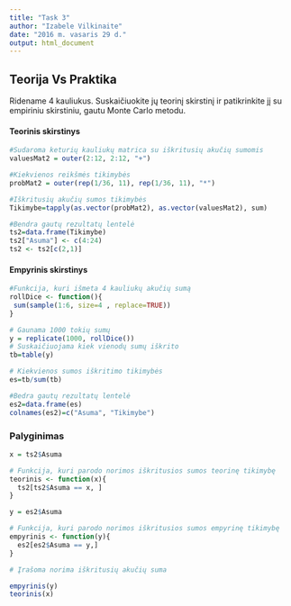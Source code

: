```yaml
---
title: "Task 3"
author: "Izabele Vilkinaite"
date: "2016 m. vasaris 29 d."
output: html_document
---
```


## Teorija Vs Praktika

Ridename 4 kauliukus. Suskaičiuokite jų teorinį skirstinį ir patikrinkite jį su empiriniu skirstiniu, gautu Monte Carlo metodu.

#### Teorinis skirstinys

```r

#Sudaroma keturių kauliukų matrica su iškritusių akučių sumomis
valuesMat2 = outer(2:12, 2:12, "+") 

#Kiekvienos reikšmės tikimybės
probMat2 = outer(rep(1/36, 11), rep(1/36, 11), "*")

#Iškritusių akučių sumos tikimybės
Tikimybe=tapply(as.vector(probMat2), as.vector(valuesMat2), sum)

#Bendra gautų rezultatų lentelė
ts2=data.frame(Tikimybe) 
ts2["Asuma"] <- c(4:24) 
ts2 <- ts2[c(2,1)]

```

#### Empyrinis skirstinys

```r

#Funkcija, kuri išmeta 4 kauliukų akučių sumą 
rollDice <- function(){  
 sum(sample(1:6, size=4 , replace=TRUE)) 
}

# Gaunama 1000 tokių sumų
y = replicate(1000, rollDice()) 
# Suskaičiuojama kiek vienodų sumų iškrito 
tb=table(y) 

# Kiekvienos sumos iškritimo tikimybės
es=tb/sum(tb) 

#Bedra gautų rezultatų lentelė
es2=data.frame(es)
colnames(es2)=c("Asuma", "Tikimybe")
```

### Palyginimas

```r
x = ts2$Asuma

# Funkcija, kuri parodo norimos iškritusios sumos teorinę tikimybę
teorinis <- function(x){   
  ts2[ts2$Asuma == x, ]
}

y = es2$Asuma

# Funkcija, kuri parodo norimos iškritusios sumos empyrinę tikimybę
empyrinis <- function(y){  
  es2[es2$Asuma == y,]
}

# Įrašoma norima iškritusių akučių suma

empyrinis(y)  
teorinis(x)
```
